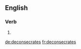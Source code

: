 
==English==

===Verb===
{{head|en}}

# {{en-third-person singular of|deconsecrate}}

[[de:deconsecrates]]
[[fr:deconsecrates]]